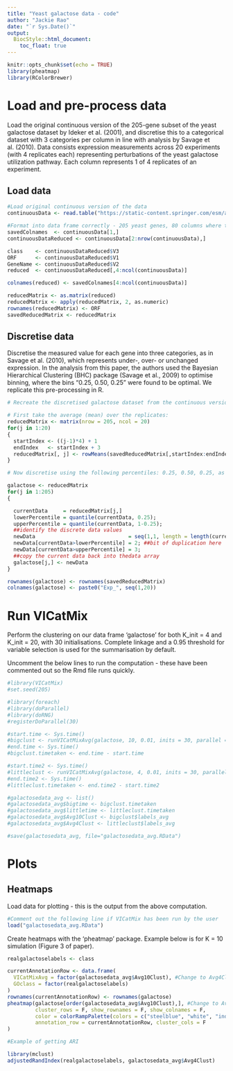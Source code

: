 ```yaml
---
title: "Yeast galactose data - code"
author: "Jackie Rao"
date: "`r Sys.Date()`"
output:
  BiocStyle::html_document:
    toc_float: true
---
```


```r
knitr::opts_chunk$set(echo = TRUE)
library(pheatmap)
library(RColorBrewer)
```

# Load and pre-process data

Load the original continuous version of the 205-gene subset of the yeast galactose dataset by Ideker et al. (2001), and discretise this to a categorical dataset with 3 categories per column in line with analysis by Savage et al. (2010). Data consists expression measurements across 20 experiments (with 4 replicates each) representing perturbations of the yeast galactose utilization pathway. Each column represents 1 of 4 replicates of an experiment.

## Load data 

```r

#Load original continuous version of the data
continuousData <- read.table("https://static-content.springer.com/esm/art%3A10.1186%2Fgb-2003-4-5-r34/MediaObjects/13059_2002_544_MOESM8_ESM.txt")

#Format into data frame correctly - 205 yeast genes, 80 columns where there are 4 replicates of each of the 20 experiments
savedColnames  <- continuousData[1,]
continuousDataReduced <- continuousData[2:nrow(continuousData),]

class    <- continuousDataReduced$V3
ORF      <- continuousDataReduced$V1
GeneName <- continuousDataReduced$V2
reduced  <- continuousDataReduced[,4:ncol(continuousData)]

colnames(reduced) <- savedColnames[4:ncol(continuousData)]

reducedMatrix <- as.matrix(reduced)
reducedMatrix <- apply(reducedMatrix, 2, as.numeric)
rownames(reducedMatrix) <- ORF
savedReducedMatrix <- reducedMatrix

```

## Discretise data

Discretise the measured value for each gene into three categories, as in Savage et al. (2010), which represents under-, over- or unchanged expression. In the analysis from this paper, the authors used the Bayesian Hierarchical Clustering (BHC) package  (Savage et al., 2009)  to optimise binning, where the bins "0.25, 0.50, 0.25" were found to be optimal. We replicate this pre-processing in R.

```r
# Recreate the discretised galactose dataset from the continuous version

# First take the average (mean) over the replicates:
reducedMatrix <- matrix(nrow = 205, ncol = 20)
for(j in 1:20)
{
  startIndex <- ((j-1)*4) + 1
  endIndex   <- startIndex + 3
  reducedMatrix[, j] <- rowMeans(savedReducedMatrix[,startIndex:endIndex])
}  

# Now discretise using the following percentiles: 0.25, 0.50, 0.25, as in Savage et al. (2010)

galactose <- reducedMatrix
for(j in 1:205)
{

  currentData     = reducedMatrix[j,]
  lowerPercentile = quantile(currentData, 0.25);
  upperPercentile = quantile(currentData, 1-0.25);
  ##identify the discrete data values
  newData                              = seq(1,1, length = length(currentData));
  newData[currentData>lowerPercentile] = 2; ##bit of duplication here
  newData[currentData>upperPercentile] = 3;
  ##copy the current data back into thedata array
  galactose[j,] <- newData
} 

rownames(galactose) <- rownames(savedReducedMatrix)
colnames(galactose) <- paste0("Exp_", seq(1,20)) 

```


# Run VICatMix

Perform the clustering on our data frame 'galactose' for both K_init = 4 and K_init = 20, with 30 initialisations. Complete linkage and a 0.95 threshold for variable selection is used for the summarisation by default.

Uncomment the below lines to run the computation - these have been commented out so the Rmd file runs quickly.

```r

#library(VICatMix)
#set.seed(205)

#library(foreach)
#library(doParallel)
#library(doRNG)
#registerDoParallel(30)

#start.time <- Sys.time()
#bigclust <- runVICatMixAvg(galactose, 10, 0.01, inits = 30, parallel = TRUE)
#end.time <- Sys.time()
#bigclust.timetaken <- end.time - start.time

#start.time2 <- Sys.time()
#littleclust <- runVICatMixAvg(galactose, 4, 0.01, inits = 30, parallel = TRUE)
#end.time2 <- Sys.time()
#littleclust.timetaken <- end.time2 - start.time2

#galactosedata_avg <- list()
#galactosedata_avg$bigtime <- bigclust.timetaken
#galactosedata_avg$littletime <- littleclust.timetaken
#galactosedata_avg$Avg10Clust <- bigclust$labels_avg
#galactosedata_avg$Avg4Clust <- littleclust$labels_avg

#save(galactosedata_avg, file="galactosedata_avg.RData")

```

# Plots

## Heatmaps

Load data for plotting - this is the output from the above computation.
```r
#Comment out the following line if VICatMix has been run by the user
load("galactosedata_avg.RData")
```

Create heatmaps with the 'pheatmap' package. Example below is for K = 10 simulation (Figure 3 of paper).
```r

realgalactoselabels <- class

currentAnnotationRow <- data.frame(
  VICatMixAvg = factor(galactosedata_avg$Avg10Clust), #Change to Avg4Clust for K = 4
  GOclass = factor(realgalactoselabels)
)
rownames(currentAnnotationRow) <- rownames(galactose) 
pheatmap(galactose[order(galactosedata_avg$Avg10Clust),], #Change to Avg4Clust for K = 4
         cluster_rows = F, show_rownames = F, show_colnames = F, 
         color = colorRampPalette(colors = c("steelblue", "white", "indianred"))(3),
         annotation_row = currentAnnotationRow, cluster_cols = F
)


```
```r
#Example of getting ARI

library(mclust)
adjustedRandIndex(realgalactoselabels, galactosedata_avg$Avg4Clust)
```

